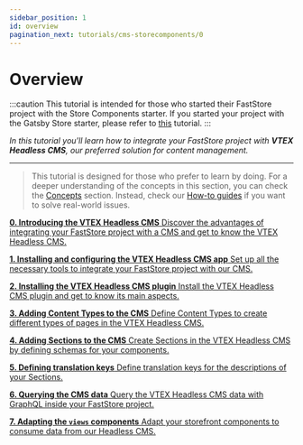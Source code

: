 ```yaml
---
sidebar_position: 1
id: overview
pagination_next: tutorials/cms-storecomponents/0
---
```




# Overview

:::caution
This tutorial is intended for those who started their FastStore project with the Store Components starter. If you started your project with the Gatsby Store starter, please refer to [this](/tutorials/cms-overview) tutorial.
:::

*In this tutorial you'll learn how to integrate your FastStore project with **VTEX Headless CMS**, our preferred solution for content management.*

---

> This tutorial is designed for those who prefer to learn by doing. For a deeper understanding of the concepts in this section, you can check the [Concepts](/conceptual-guides) section. Instead, check our [How-to guides](/how-to-guides) if you want to solve real-world issues.

<CardGrid>

[ **0. Introducing the VTEX Headless CMS** Discover the advantages of integrating your FastStore project with a CMS and get to know the VTEX Headless CMS.](./0)

[ **1. Installing and configuring the VTEX Headless CMS app** Set up all the necessary tools to integrate your FastStore project with our CMS.](./1)

[**2. Installing the VTEX Headless CMS plugin** Install the VTEX Headless CMS plugin and get to know its main aspects.](./2)

[**3. Adding Content Types to the CMS** Define Content Types to create different types of pages in the VTEX Headless CMS.](./3)

[**4. Adding Sections to the CMS** Create Sections in the VTEX Headless CMS by defining schemas for your components.](./4)

[**5. Defining translation keys** Define translation keys for the descriptions of your Sections.](./5)

[**6. Querying the CMS data** Query the VTEX Headless CMS data with GraphQL inside your FastStore project.](./6)

[**7. Adapting the `views` components** Adapt your storefront components to consume data from our Headless CMS.](./7)

</CardGrid>
